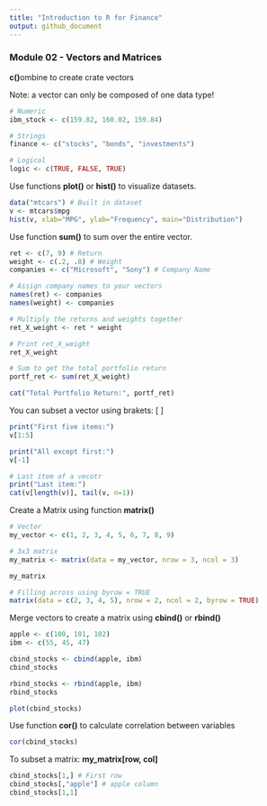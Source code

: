 ```yaml
---
title: "Introduction to R for Finance"
output: github_document
---
```


### Module 02 - Vectors and Matrices

**c()**ombine to create crate vectors

Note: a vector can only be composed of one data type!

```r
# Numeric
ibm_stock <- c(159.82, 160.02, 159.84)

# Strings
finance <- c("stocks", "bonds", "investments")

# Logical
logic <- c(TRUE, FALSE, TRUE)
```

Use functions **plot()** or **hist()** to visualize datasets.

```r
data("mtcars") # Built in dataset
v <- mtcars$mpg
hist(v, xlab="MPG", ylab="Frequency", main="Distribution")

```

Use function **sum()** to sum over the entire vector.

```r
ret <- c(7, 9) # Return
weight <- c(.2, .8) # Weight
companies <- c("Microsoft", "Sony") # Company Name

# Assign company names to your vectors
names(ret) <- companies
names(weight) <- companies

# Multiply the returns and weights together 
ret_X_weight <- ret * weight

# Print ret_X_weight
ret_X_weight

# Sum to get the total portfolio return
portf_ret <- sum(ret_X_weight)

cat("Total Portfolio Return:", portf_ret)
```
You can subset a vector using brakets: [ ]

```r
print("First five items:")
v[1:5]

print("All except first:")
v[-1]

# Last item of a vecotr
print("Last item:")
cat(v[length(v)], tail(v, n=1))
```
Create a Matrix using function **matrix()**

```r
# Vector
my_vector <- c(1, 2, 3, 4, 5, 6, 7, 8, 9)

# 3x3 matrix
my_matrix <- matrix(data = my_vector, nrow = 3, ncol = 3)

my_matrix

# Filling across using byrow = TRUE
matrix(data = c(2, 3, 4, 5), nrow = 2, ncol = 2, byrow = TRUE)
```
Merge vectors to create a matrix using **cbind()** or **rbind()**

```r
apple <- c(100, 101, 102)
ibm <- c(55, 45, 47)

cbind_stocks <- cbind(apple, ibm)
cbind_stocks

rbind_stocks <- rbind(apple, ibm)
rbind_stocks

plot(cbind_stocks)
```

Use function **cor()** to calculate correlation between variables

```r
cor(cbind_stocks)
```
To subset a matrix: **my_matrix[row, col]**

```r
cbind_stocks[1,] # First row
cbind_stocks[,"apple"] # apple column
cbind_stocks[1,1]
```

